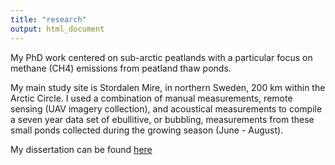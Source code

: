 ```yaml
---
title: "research"
output: html_document
---
```


My PhD work centered on sub-arctic peatlands with a particular focus on methane (CH4) emissions from peatland thaw ponds.

My main study site is Stordalen Mire, in northern Sweden, 200 km within the Arctic Circle. I used a combination of manual measurements, remote sensing (UAV imagery collection), and acoustical measurements to compile a seven year data set of ebullitive, or bubbling, measurements from these small ponds collected during the growing season (June - August).

My dissertation can be found [here](https://search-proquest-com.unh.idm.oclc.org/pqdtlocal1006039/docview/2423474482/19D86416B74641C2PQ/1?accountid=14612) 

